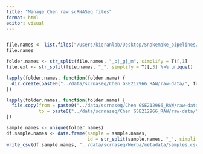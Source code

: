 ```yaml
---
title: "Manage Chen raw scRNASeq files"
format: html
editor: visual
---
```


```r

```

```r
file.names <- list.files("/Users/kieranlab/Desktop/Snakemake_pipelines/PDAC_TME/data/scrnaseq/Chen GSE212966_RAW/raw-data/")
file.names
```

```r
folder.names <- str_split(file.names, "_b|_g|_m", simplify = T)[,1]
file.ext <- str_split(file.names, "_", simplify = T)[,3] %>% unique()
```

```r
lapply(folder.names, function(folder.name) {
  dir.create(paste0("../data/scrnaseq/Chen GSE212966_RAW/raw-data/", folder.name, "/outs/filtered_feature_bc_matrix/"), recursive = T, showWarnings = F)
})
```

```r
lapply(folder.names, function(folder.name) {
  file.copy(from = paste0("../data/scrnaseq/Chen GSE212966_RAW/raw-data/", folder.name, "_", file.ext),
            to = paste0("../data/scrnaseq/Chen GSE212966_RAW/raw-data/", folder.name, "/outs/filtered_feature_bc_matrix/", file.ext))
})
```

```r
sample.names <- unique(folder.names)
df.sample.names <- data.frame(sample = sample.names,
                              id = str_split(sample.names, "_", simplify = T)[,2])
write_csv(df.sample.names, "../data/scrnaseq/Werba/metadata/samples.csv")
```
